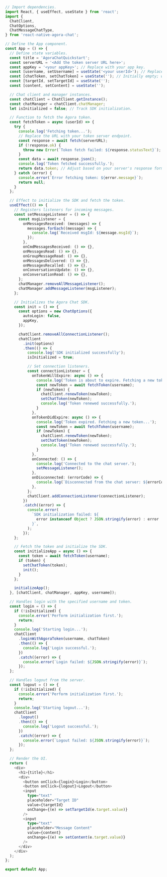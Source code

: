 <PlatformWrapper platform="react-native">

```typescript
// Import dependencies.
import React, { useEffect, useState } from 'react';
import {
  ChatClient,
  ChatOptions,
  ChatMessageChatType,
} from 'react-native-agora-chat';

// Define the App component.
const App = () => {
  // Define state variables.
  const title = 'AgoraChatQuickstart';
  const serverURL = '<Add the token server URL here>';
  const appKey = '<your appKey>'; // Replace with your app key.
  const [username, setUsername] = useState('<your userId>'); // Replace with your user ID.
  const [chatToken, setChatToken] = useState(''); // Initially empty; will be fetched dynamically.
  const [targetId, setTargetId] = useState('');
  const [content, setContent] = useState('');

  // Chat client and manager instances.
  const chatClient = ChatClient.getInstance();
  const chatManager = chatClient.chatManager;
  let isInitialized = false; // Track SDK initialization.

  // Function to fetch the Agora token.
  const fetchToken = async (userId) => {
    try {
      console.log('Fetching token...');
      // Replace the URL with your token server endpoint.
      const response = await fetch(serverURL);
      if (!response.ok) {
        throw new Error(`Token fetch failed: ${response.statusText}`);
      }
      const data = await response.json();
      console.log('Token fetched successfully.');
      return data.token; // Adjust based on your server's response format.
    } catch (error) {
      console.error(`Error fetching token: ${error.message}`);
      return null;
    }
  };

  // Effect to initialize the SDK and fetch the token.
  useEffect(() => {
    // Registers listeners for incoming messages.
    const setMessageListener = () => {
      const msgListener = {
        onMessagesReceived: (messages) => {
          messages.forEach((message) => {
            console.log(`Received msgId: ${message.msgId}`);
          });
        },
        onCmdMessagesReceived: () => {},
        onMessagesRead: () => {},
        onGroupMessageRead: () => {},
        onMessagesDelivered: () => {},
        onMessagesRecalled: () => {},
        onConversationsUpdate: () => {},
        onConversationRead: () => {},
      };
      chatManager.removeAllMessageListener();
      chatManager.addMessageListener(msgListener);
    };

    // Initializes the Agora Chat SDK.
    const init = () => {
      const options = new ChatOptions({
        autoLogin: false,
        appKey,
      });

      chatClient.removeAllConnectionListener();
      chatClient
        .init(options)
        .then(() => {
          console.log('SDK initialized successfully');
          isInitialized = true;

          // Set connection listeners.
          const connectionListener = {
            onTokenWillExpire: async () => {
              console.log('Token is about to expire. Fetching a new token...');
              const newToken = await fetchToken(username);
              if (newToken) {
                chatClient.renewToken(newToken);
                setChatToken(newToken);
                console.log('Token renewed successfully.');
              }
            },
            onTokenDidExpire: async () => {
              console.log('Token expired. Fetching a new token...');
              const newToken = await fetchToken(username);
              if (newToken) {
                chatClient.renewToken(newToken);
                setChatToken(newToken);
                console.log('Token renewed successfully.');
              }
            },
            onConnected: () => {
              console.log('Connected to the chat server.');
              setMessageListener();
            },
            onDisconnected: (errorCode) => {
              console.log(`Disconnected from the chat server: ${errorCode}`);
            },
          };
          chatClient.addConnectionListener(connectionListener);
        })
        .catch((error) => {
          console.error(
            `SDK initialization failed: ${
              error instanceof Object ? JSON.stringify(error) : error
            }`,
          );
        });
    };

    // Fetch the token and initialize the SDK.
    const initializeApp = async () => {
      const token = await fetchToken(username);
      if (token) {
        setChatToken(token);
        init();
      }
    };

    initializeApp();
  }, [chatClient, chatManager, appKey, username]);

  // Handles login with the specified username and token.
  const login = () => {
    if (!isInitialized) {
      console.error('Perform initialization first.');
      return;
    }
    console.log('Starting login...');
    chatClient
      .loginWithAgoraToken(username, chatToken)
      .then(() => {
        console.log('Login successful.');
      })
      .catch((error) => {
        console.error(`Login failed: ${JSON.stringify(error)}`);
      });
  };

  // Handles logout from the server.
  const logout = () => {
    if (!isInitialized) {
      console.error('Perform initialization first.');
      return;
    }
    console.log('Starting logout...');
    chatClient
      .logout()
      .then(() => {
        console.log('Logout successful.');
      })
      .catch((error) => {
        console.error(`Logout failed: ${JSON.stringify(error)}`);
      });
  };

  // Render the UI.
  return (
    <div>
      <h1>{title}</h1>
      <div>
        <button onClick={login}>Login</button>
        <button onClick={logout}>Logout</button>
        <input
          type="text"
          placeholder="Target ID"
          value={targetId}
          onChange={(e) => setTargetId(e.target.value)}
        />
        <input
          type="text"
          placeholder="Message Content"
          value={content}
          onChange={(e) => setContent(e.target.value)}
        />
      </div>
    </div>
  );
};

export default App;
```

</PlatformWrapper>
